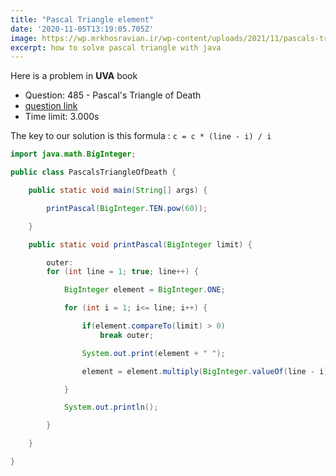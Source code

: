 ```yaml
---
title: "Pascal Triangle element"
date: '2020-11-05T13:19:05.705Z'
image: https://wp.mrkhosravian.ir/wp-content/uploads/2021/11/pascals-triangle-types.jpg
excerpt: how to solve pascal triangle with java
---
```


<div className={"mx-auto max-w-lg my-10"}>

  Here is a problem in **UVA** book

  - Question: 485 - Pascal's Triangle of Death
  - [question link](https://uva.onlinejudge.org/index.php?option=com_onlinejudge&Itemid=8&category=6&page=show_problem&problem=426)
  - Time limit: 3.000s

  The key to our solution is this formula : ` c = c * (line - i) / i `



</div>


```java
import java.math.BigInteger;

public class PascalsTriangleOfDeath {

    public static void main(String[] args) {

        printPascal(BigInteger.TEN.pow(60));

    }

    public static void printPascal(BigInteger limit) {

        outer:
        for (int line = 1; true; line++) {

            BigInteger element = BigInteger.ONE;

            for (int i = 1; i<= line; i++) {

                if(element.compareTo(limit) > 0)
                    break outer;

                System.out.print(element + " ");

                element = element.multiply(BigInteger.valueOf(line - i)).divide(BigInteger.valueOf(i));

            }

            System.out.println();

        }

    }

}
```

